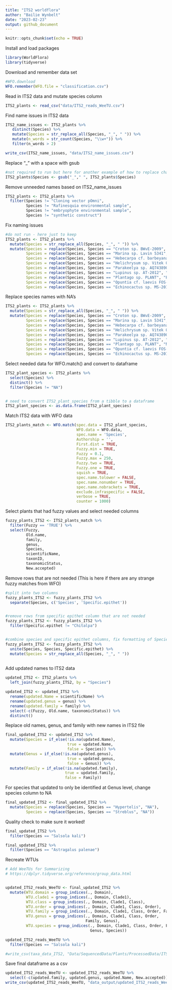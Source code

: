 ```yaml
---
title: "ITS2 worldflora"
author: "Bailie Wynbelt"
date: "2023-02-23"
output: github_document
---
```


```r
knitr::opts_chunk$set(echo = TRUE)
```

Install and load packages
```r
library(WorldFlora)
library(tidyverse)
```

Download and remember data set
```r
#WFO.download
WFO.remember(WFO.file = "classification.csv")
```

Read in ITS2 data and mutate species column
```r
ITS2_plants <- read_csv("data/ITS2_reads_WeeTU.csv")
```

Find name issues in ITS2 data
```r
ITS2_name_issues <- ITS2_plants %>% 
   distinct(Species) %>% 
   mutate(Species = str_replace_all(Species, "_", " ")) %>% 
   mutate(n_words = str_count(Species, "\\w+")) %>% 
   filter(n_words > 2)

write_csv(ITS2_name_issues, "data/ITS2_name_issues.csv")
```

Replace "_" with a space with gsub
```r
#not required to run but here for another example of how to replace characters
ITS2_plants$Species <- gsub("_"," ", ITS2_plants$Species)
```

Remove unneeded names based on ITS2_name_issues
```r
ITS2_plants <- ITS2_plants %>%
  filter(Species != "Cloning vector pOmni",
         Species != "Rafinesquia environmental sample",
         Species != "embryophyte environmental sample",
         Species != "synthetic construct")

```

Fix naming issues
```r
#do not run - here just to keep
ITS2_plants <- ITS2_plants %>% 
  mutate(Species = str_replace_all(Species, "_", " ")) %>% 
  mutate(Species = replace(Species, Species == "Croton sp. BWvE-2009", "Croton sp."), 
         Species = replace(Species, Species == "Marina sp. Lavin 5341", "Marina sp."),
         Species = replace(Species, Species == "Hebecarpa cf. barbeyana Abbott 14637", "Hebecarpa sp."),
         Species = replace(Species, Species == "Helichrysum sp. Vitek 02350", "Helichrysum sp."),
         Species = replace(Species, Species == "Parakeelya sp. AQ743890", "Parakeelya sp."),
         Species = replace(Species, Species == "Lupinus sp. AT-2012", "Lupinus sp."),
         Species = replace(Species, Species == "Plantago sp. PLANT", "Plantago sp."),
         Species = replace(Species, Species == "Opuntia cf. laevis FOS-2017", "Opuntia sp."),
         Species = replace(Species, Species == "Echinocactus sp. MS-2016", "Echinocactus sp."))
```

Replace species names with NA's
```r
ITS2_plants <- ITS2_plants %>% 
  mutate(Species = str_replace_all(Species, "_", " ")) %>% 
  mutate(Species = replace(Species, Species == "Croton sp. BWvE-2009", "NA"), #NA`
         Species = replace(Species, Species == "Marina sp. Lavin 5341", "NA"),
         Species = replace(Species, Species == "Hebecarpa cf. barbeyana Abbott 14637", "NA"),
         Species = replace(Species, Species == "Helichrysum sp. Vitek 02350", "NA"),
         Species = replace(Species, Species == "Parakeelya sp. AQ743890", "NA"),
         Species = replace(Species, Species == "Lupinus sp. AT-2012", "NA"),
         Species = replace(Species, Species == "Plantago sp. PLANT", "NA"),
         Species = replace(Species, Species == "Opuntia cf. laevis FOS-2017", "NA"),
         Species = replace(Species, Species == "Echinocactus sp. MS-2016", "NA"))
```

Select needed data for WFO.match() and convert to dataframe
```r
ITS2_plant_species <- ITS2_plants %>% 
  select(Species) %>% 
  distinct() %>% 
  filter(Species != "NA")


# need to convert ITS2_plant_species from a tibble to a dataframe
ITS2_plant_species <- as.data.frame(ITS2_plant_species)

```

Match ITS2 data with WFO data
```r
ITS2_plants_match <- WFO.match(spec.data = ITS2_plant_species, 
                               WFO.data = WFO.data,
                               spec.name = 'Species', 
                               Authorship = '', 
                               First.dist = TRUE, 
                               Fuzzy.min = TRUE, 
                               Fuzzy = 0.1, 
                               Fuzzy.max = 250, 
                               Fuzzy.two = TRUE, 
                               Fuzzy.one = TRUE, 
                               squish = TRUE, 
                               spec.name.tolower = FALSE, 
                               spec.name.nonumber = TRUE, 
                               spec.name.nobrackets = TRUE, 
                               exclude.infraspecific = FALSE, 
                               verbose = TRUE, 
                               counter = 1000)
```

Select plants that had fuzzy values and select needed columns
```r
fuzzy_plants_ITS2 <- ITS2_plants_match %>% 
  filter(Fuzzy == 'TRUE') %>% 
  select(Fuzzy,
         Old.name,
         family,
         genus,
         Species,
         scientificName, 
         taxonID,
         taxonomicStatus,
         New.accepted)

```

Remove rows that are not needed (This is here if there are any strange fuzzy matches from WFO)
```r
#split into two columns
fuzzy_plants_ITS2 <- fuzzy_plants_ITS2 %>% 
  separate(Species, c('Species', 'Specific.epithet'))


#remove rows from specific epithet column that are not needed
fuzzy_plants_ITS2 <- fuzzy_plants_ITS2 %>% 
  filter(Specific.epithet != "Chitalpa")


#combine species and specific epithet columns, fix formatting of Species column and data frame
fuzzy_plants_ITS2 <- fuzzy_plants_ITS2 %>% 
  unite(Species, Species, Specific.epithet) %>% 
  mutate(Species = str_replace_all(Species, "_", " ")) 
  
```

Add updated names to ITS2 data
```r
updated_ITS2 <- ITS2_plants %>% 
  left_join(fuzzy_plants_ITS2, by = "Species") 

updated_ITS2 <- updated_ITS2 %>% 
  rename(updated.Name = scientificName) %>% 
  rename(updated.genus = genus) %>% 
  rename(updated.family = family) %>% 
  select(-c(Fuzzy, Old.name, taxonomicStatus)) %>% 
  distinct() 
```

Replace old names, genus, and family with new names in ITS2 file
```r
final_updated_ITS2 <- updated_ITS2 %>% 
  mutate(Species = if_else(!is.na(updated.Name),
                           true = updated.Name,
                           false = Species)) %>% 
  mutate(Genus = if_else(!is.na(updated.genus),
                           true = updated.genus,
                           false = Genus)) %>% 
  mutate(Family = if_else(!is.na(updated.family),
                          true = updated.family,
                          false = Family))
```

For species that updated to only be identified at Genus level, change species column to NA
```r
final_updated_ITS2 <- final_updated_ITS2 %>% 
  mutate(Species = replace(Species, Species == "Hypertelis", "NA"),
         Species = replace(Species, Species == "Streblus", "NA"))
```

Quality check to make sure it worked! 
```r
final_updated_ITS2 %>% 
  filter(Species == "Salsola kali")

final_updated_ITS2 %>% 
  filter(Species == "Astragalus palenae")

```

Recreate WTUs
```r
# Add WeeTUs for Summarizing
# https://dplyr.tidyverse.org/reference/group_data.html


updated_ITS2_reads_WeeTU <- final_updated_ITS2 %>% 
  mutate(WTU.domain = group_indices(., Domain),
         WTU.clade1 = group_indices(., Domain, Clade1),
         WTU.class = group_indices(., Domain, Clade1, Class),
         WTU.order = group_indices(., Domain, Clade1, Class, Order),
         WTU.family = group_indices(., Domain, Clade1, Class, Order, Family),
         WTU.genus = group_indices(., Domain, Clade1, Class, Order, 
                                   Family, Genus),
         WTU.species = group_indices(., Domain, Clade1, Class, Order, Family, 
                                     Genus, Species))

updated_ITS2_reads_WeeTU %>% 
  filter(Species == "Salsola kali")

#write_csv(taxa_data_ITS2, "Data/SequencedData/Plants/ProcessedData/ITS2_reads_WeeTU.csv")
```

Save final dataframe as a csv
```r
updated_ITS2_reads_WeeTU <- updated_ITS2_reads_WeeTU %>% 
  select(-c(updated.family, updated.genus, updated.Name, New.accepted))
write_csv(updated_ITS2_reads_WeeTU, "data_output/updated_ITS2_reads_WeeTU.csv")
```
